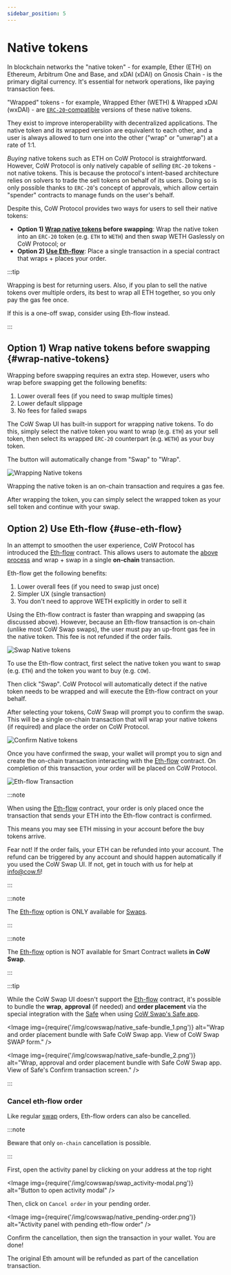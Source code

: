 ```yaml
---
sidebar_position: 5
---
```



# Native tokens

In blockchain networks the "native token" - for example, Ether (ETH) on Ethereum, Arbitrum One and Base, and xDAI (xDAI) on Gnosis Chain - is the primary digital currency.
It's essential for network operations, like paying transaction fees.

"Wrapped" tokens - for example, Wrapped Ether (WETH) & Wrapped xDAI (wxDAI) - are [`ERC-20`-compatible](https://ethereum.org/en/developers/docs/standards/tokens/`ERC-20`/) versions of these native tokens. 

They exist to improve interoperability with decentralized applications. The native token and its wrapped version are equivalent to each other, and a user is always allowed to turn one into the other ("wrap" or "unwrap") at a rate of 1:1.

_Buying_ native tokens such as ETH on CoW Protocol is straightforward. However, CoW Protocol is only natively capable of _selling_ `ERC-20` tokens - not native tokens. 
This is because the protocol's intent-based architecture relies on solvers to trade the sell tokens on behalf of its users.
Doing so is only possible thanks to `ERC-20`'s concept of approvals, which allow certain "spender" contracts to manage funds on the user's behalf.

Despite this, CoW Protocol provides two ways for users to sell their native tokens:

* **Option 1) [Wrap native tokens](#wrap-native-tokens) before swapping**: Wrap the native token into an `ERC-20` token (e.g. `ETH` to `WETH`) and then swap WETH Gaslessly on CoW Protocol; or
* **Option 2) [Use Eth-flow](#use-eth-flow)**:  Place a single transaction in a special contract that wraps + places your order.

:::tip

Wrapping is best for returning users. Also, if you plan to sell the native tokens over multiple orders, its best to wrap all ETH together, so you only pay the gas fee once.

If this is a one-off swap, consider using Eth-flow instead.

:::

## Option 1) Wrap native tokens before swapping {#wrap-native-tokens}

Wrapping before swapping requires an extra step. However, users who wrap before swapping get the following benefits: 
1. Lower overall fees (if you need to swap multiple times)
2. Lower default slippage
3. No fees for failed swaps

The CoW Swap UI has built-in support for wrapping native tokens. To do this, simply select the native token you want to wrap (e.g. `ETH`) as your sell token, then select its wrapped `ERC-20` counterpart (e.g. `WETH`) as your buy token. 

The button will automatically change from "Swap" to "Wrap".

![Wrapping Native tokens](/img/cowswap/native_wrap.png)

Wrapping the native token is an on-chain transaction and requires a gas fee. 

After wrapping the token, you can simply select the wrapped token as your sell token and continue with your swap.



## Option 2) Use Eth-flow {#use-eth-flow}

In an attempt to smoothen the user experience, CoW Protocol has introduced the [Eth-flow](/cow-protocol/contracts/periphery/eth-flow) contract. This allows users to automate the [above process](#wrap-native-tokens) and wrap + swap in a single **on-chain** transaction. 

Eth-flow get the following benefits:
1. Lower overall fees (if you need to swap just once)
2. Simpler UX (single transaction)
3. You don't need to approve WETH explicitly in order to sell it

Using the Eth-flow contract is faster than wrapping and swapping (as discussed above). However, because an Eth-flow transaction is on-chain (unlike most CoW Swap swaps), the user must pay an up-front gas fee in the native token. This fee is not refunded if the order fails.

![Swap Native tokens](/img/cowswap/native_swap.png)

To use the Eth-flow contract, first select the native token you want to swap (e.g. `ETH`) and the token you want to buy (e.g. `COW`). 

Then click "Swap". CoW Protocol will automatically detect if the native token needs to be wrapped and will execute the Eth-flow contract on your behalf.

After selecting your tokens, CoW Swap will prompt you to confirm the swap. This will be a single on-chain transaction that will wrap your native tokens (if required) and place the order on CoW Protocol.

![Confirm Native tokens](/img/cowswap/native_confirm.png)

<EthFlowTip />

Once you have confirmed the swap, your wallet will prompt you to sign and create the on-chain transaction interacting with the [Eth-flow](/cow-protocol/contracts/periphery/eth-flow) contract. On completion of this transaction, your order will be placed on CoW Protocol.

![Eth-flow Transaction](/img/cowswap/native_tx.png)

:::note

When using the [Eth-flow](/cow-protocol/contracts/periphery/eth-flow) contract, your order is only placed once the transaction that sends your ETH into the Eth-flow contract is confirmed.

This means you may see ETH missing in your account before the buy tokens arrive.

Fear not! If the order fails, your ETH can be refunded into your account.
The refund can be triggered by any account and should happen automatically if you used the CoW Swap UI. If not, get in touch with us for help at [info@cow.fi](mailto:info@cow.fi)!

:::

:::note

The [Eth-flow](/cow-protocol/contracts/periphery/eth-flow) option is ONLY available for [Swaps](/cow-swap/swap).

:::

:::note

The [Eth-flow](/cow-protocol/contracts/periphery/eth-flow) option is NOT available for Smart Contract wallets **in CoW Swap**.

:::


:::tip

While the CoW Swap UI doesn't support the [Eth-flow](/cow-protocol/contracts/periphery/eth-flow) contract, it's possible to bundle the **wrap**, **approval** (if needed) and **order placement** via the special integration with the [Safe](https://app.safe.global) when using [CoW Swap's Safe app](https://app.safe.global/share/safe-app?appUrl=https%3A%2F%2Fswap.cow.fi&chain=eth).

<Image img={require('/img/cowswap/native_safe-bundle_1.png')} alt="Wrap and order placement bundle with Safe CoW Swap app. View of CoW Swap SWAP form." />

<Image img={require('/img/cowswap/native_safe-bundle_2.png')} alt="Wrap, approval and order placement bundle with Safe CoW Swap app. View of Safe's Confirm transaction screen." />

:::

### Cancel eth-flow order

Like regular [swap](swap) orders, Eth-flow orders can also be cancelled.

:::note

Beware that only `on-chain` cancellation is possible.

:::

First, open the activity panel by clicking on your address at the top right

<Image img={require('/img/cowswap/swap_activity-modal.png')} alt="Button to open activity modal" />

Then, click on `Cancel order` in your pending order.

<Image img={require('/img/cowswap/native_pending-order.png')} alt="Activity panel with pending eth-flow order" />

Confirm the cancellation, then sign the transaction in your wallet. You are done!

<CancellationNotGuaranteed />

The original Eth amount will be refunded as part of the cancellation transaction.